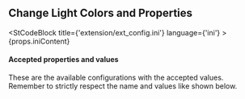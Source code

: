 
## Change Light Colors and Properties

<EditGameRunning />

<StCodeBlock title={'extension/ext_config.ini'} language={'ini'} >
    {props.iniContent}
</StCodeBlock>

#### Accepted properties and values 

These are the available configurations with the accepted values.\
Remember to strictly respect the name and values like shown below.

<PropsTable rows={props.properties} />